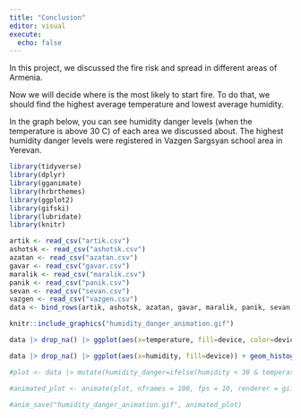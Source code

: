 ```yaml
---
title: "Conclusion"
editor: visual
execute:
  echo: false
---
```


In this project, we discussed the fire risk and spread in different areas of Armenia.

Now we will decide where is the most likely to start fire. To do that, we should find the highest average temperature and lowest average humidity.

In the graph below, you can see humidity danger levels (when the temperature is above 30 C) of each area we discussed about. The highest humidity danger levels were registered in Vazgen Sargsyan school area in Yerevan.

```r
library(tidyverse)
library(dplyr)
library(gganimate)
library(hrbrthemes)
library(ggplot2)
library(gifski)
library(lubridate)
library(knitr)

artik <- read_csv("artik.csv")
ashotsk <- read_csv("ashotsk.csv")
azatan <- read_csv("azatan.csv")
gavar <- read_csv("gavar.csv")
maralik <- read_csv("maralik.csv")
panik <- read_csv("panik.csv")
sevan <- read_csv("sevan.csv")
vazgen <- read_csv("vazgen.csv")
data <- bind_rows(artik, ashotsk, azatan, gavar, maralik, panik, sevan, vazgen) 

knitr::include_graphics("humidity_danger_animation.gif")
```

```r
data |> drop_na() |> ggplot(aes(x=temperature, fill=device, color=device)) + geom_density(alpha=0.2) + theme_minimal() + xlim(-25, 50) + labs(fill="Area", color="Area", x="Temperature", y="Density", title="Density of temperature in different areas", subtitle="The highest average temperature was registered in Vazgen Sargsyan school area") + scale_fill_manual(values = rainbow(8), labels = c("Vazgen_Sargsyan" = "Vazgen Sargsyan school")) + scale_color_manual(values = rainbow(8), labels = c("Vazgen_Sargsyan" = "Vazgen Sargsyan school"))
```


```r
data |> drop_na() |> ggplot(aes(x=humidity, fill=device)) + geom_histogram(binwidth=1) + labs(fill="Area", color="Area", x="Humidity", y="Count", title="Humidity counts in different areas", subtitle="The lowest average huimidity was registered in Vazgen Sargsyan school") + scale_fill_manual(values=rainbow(8), labels = c("Vazgen_Sargsyan" = "Vazgen Sargsyan school")) + theme_minimal() 
```

```r
#plot <- data |> mutate(humidity_danger=ifelse(humidity < 30 & temperature>30, temperature-humidity, 0), .before=1) |> ggplot(mapping=aes(x=time, y=humidity_danger, group=device, color=device, alpha=0.5)) + geom_line() + geom_point() + ggtitle("Humidity danger levels in different areas") + theme_ipsum() + labs(x="Time", y="Danger level", color="Device", subtitle="The highest humidity danger levels were registered in Vazgen Sargsyan school area in Yerevan") + transition_reveal(time) + scale_x_datetime(limits = c(as.POSIXct("2024-06-01 00:00"), as.POSIXct("2024-07-15 00:00")), date_labels = "%b %d") + scale_alpha_continuous(guide = "none") + scale_color_manual(values=rainbow(8), labels = c("Vazgen_Sargsyan" = "Vazgen Sargsyan school"))

#animated_plot <- animate(plot, nframes = 100, fps = 10, renderer = gifski_renderer())

#anim_save("humidity_danger_animation.gif", animated_plot)
```
